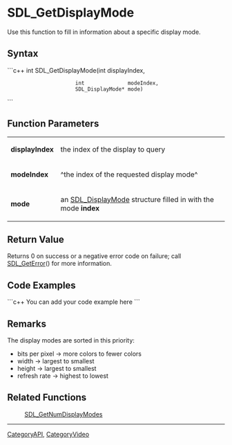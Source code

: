 <!-- pragma section-numbers off -->
<!-- pragma disable-camelcase -->

= SDL_GetDisplayMode =
Use this function to fill in information about a specific display mode.


== Syntax ==
```c++
int SDL_GetDisplayMode(int              displayIndex,
                       int              modeIndex,
                       SDL_DisplayMode* mode)
```

== Function Parameters ==
{|
|'''displayIndex'''
|the index of the display to query
|-
|'''modeIndex'''
|^the index of the requested display mode^
|-
|'''mode'''
|an [[SDL_DisplayMode]] structure filled in with the mode '''index'''
|}

== Return Value ==
Returns 0 on success or a negative error code on failure; call [[SDL_GetError]]() for more information.

== Code Examples ==
```c++
You can add your code example here
```

== Remarks ==
The display modes are sorted in this priority:

* bits per pixel -> more colors to fewer colors
* width -> largest to smallest
* height -> largest to smallest
* refresh rate -> highest to lowest

== Related Functions ==
:[[SDL_GetNumDisplayModes]]

----
[[CategoryAPI]], [[CategoryVideo]]
